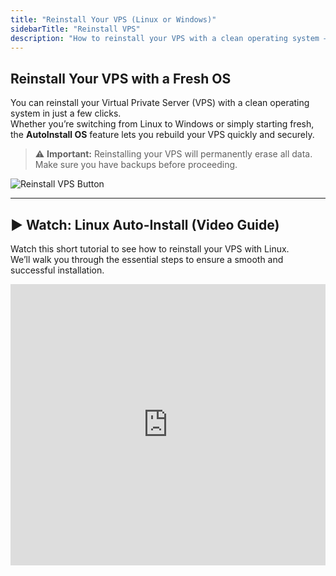 ```yaml
---
title: "Reinstall Your VPS (Linux or Windows)"
sidebarTitle: "Reinstall VPS"
description: "How to reinstall your VPS with a clean operating system — Linux or Windows — using the AutoInstall feature in your EDIS Global Control Panel."
---
```


## Reinstall Your VPS with a Fresh OS

You can reinstall your Virtual Private Server (VPS) with a clean operating system in just a few clicks.\
Whether you’re switching from Linux to Windows or simply starting fresh, the **AutoInstall OS** feature lets you rebuild your VPS quickly and securely.

> ⚠️ **Important:** Reinstalling your VPS will permanently erase all data.\
> Make sure you have backups before proceeding.

![Reinstall VPS Button](/assets/vps-reinstall-os-button.webp)

---

## ▶️ Watch: Linux Auto-Install (Video Guide)

Watch this short tutorial to see how to reinstall your VPS with Linux.\
We’ll walk you through the essential steps to ensure a smooth and successful installation.

<iframe width="100%" height="450" src="https://www.loom.com/embed/33e129dad9554baebb562b3e84e9527a?sid=1010322b-9466-416f-a135-19e0f07a8951" frameborder="0" allow="accelerometer; clipboard-write; encrypted-media; gyroscope; picture-in-picture" allowfullscreen />

---

## ▶️ Watch: Windows Auto-Install (Video Guide)

This video shows you how to reinstall your VPS with Windows Server (RDP).\
Learn how to start the reinstall, set your administrator password, and re-enable remote access.

<iframe width="100%" height="450" src="https://www.loom.com/embed/731fb25215a7488bb0463bd2c8d1fb16?sid=e7bd52c6-2f17-454e-991e-176c847de424" frameborder="0" allow="accelerometer; clipboard-write; encrypted-media; gyroscope; picture-in-picture" allowfullscreen />

---

## Step-by-Step Reinstallation

<Steps>
  <Step title="Log in to your Control Panel">
    Go to your [KVM Management Portal](https://manage.edisglobal.com/clientarea.php) and open the **Services** tab.
  </Step>
  <Step title="Locate your VPS">
    Select the VPS you want to reinstall.
  </Step>
  <Step title="Click “AutoInstall OS”">
    Choose your preferred operating system and set a new password.\
    This will be your Linux **root** or Windows **Administrator** password.

    > ⚠️ **Note:** No confirmation email is sent when reinstalling — keep your new password safe!
  </Step>
</Steps>

---

## Installation Time & Port Behavior

| OS          | Time                                                                                                                                                                                                                                                                                                                                                                                                                                                                                                                                                                                                                                                                                                                                                                                                                                                                                                                                                                                                                                                                                                                                                                                                                                                                                                                                                 | Port Behavior                               |
| ----------- | ---------------------------------------------------------------------------------------------------------------------------------------------------------------------------------------------------------------------------------------------------------------------------------------------------------------------------------------------------------------------------------------------------------------------------------------------------------------------------------------------------------------------------------------------------------------------------------------------------------------------------------------------------------------------------------------------------------------------------------------------------------------------------------------------------------------------------------------------------------------------------------------------------------------------------------------------------------------------------------------------------------------------------------------------------------------------------------------------------------------------------------------------------------------------------------------------------------------------------------------------------------------------------------------------------------------------------------------------------- | ------------------------------------------- |
| **Linux**   | <div style={{ type:"mdxJsxAttributeValueExpression",value:"{textAlign:\"center\"}",data:{estree:{type:"Program",start:2424,end:2444,body:[{type:"ExpressionStatement",expression:{type:"ObjectExpression",start:2424,end:2444,loc:{start:{line:62,column:26,offset:2424},end:{line:62,column:46,offset:2444}},properties:[{type:"Property",start:2425,end:2443,loc:{start:{line:62,column:27,offset:2425},end:{line:62,column:45,offset:2443}},method:false,shorthand:false,computed:false,key:{type:"Identifier",start:2425,end:2434,loc:{start:{line:62,column:27,offset:2425},end:{line:62,column:36,offset:2434}},name:"textAlign",range:[2425,2434]},value:{type:"Literal",start:2435,end:2443,loc:{start:{line:62,column:37,offset:2435},end:{line:62,column:45,offset:2443}},value:"center",raw:"\"center\"",range:[2435,2443]},kind:"init",range:[2425,2443]}],range:[2424,2444]},start:2424,end:2444,loc:{start:{line:62,column:26,offset:2424},end:{line:62,column:46,offset:2444}},range:[2424,2444]}],sourceType:"module",comments:[],loc:{start:{line:62,column:26,offset:2424},end:{line:62,column:46,offset:2444}},range:[2424,2444]}} }}> <img   src="/assets/huaNpFAxK5PVCl_NLo3ID-qDPCEUD7wtL6EYnFUKOfe-20241001-201404.png"   alt="Linux install 5 min"   style={{ width:"52px",marginBottom:"4px" }} />  <br />≈ 5 min</div>     | SSH **22** is closed during installation.   |
| **Windows** | <div style={{ type:"mdxJsxAttributeValueExpression",value:"{textAlign:\"center\"}",data:{estree:{type:"Program",start:2692,end:2712,body:[{type:"ExpressionStatement",expression:{type:"ObjectExpression",start:2692,end:2712,loc:{start:{line:63,column:28,offset:2692},end:{line:63,column:48,offset:2712}},properties:[{type:"Property",start:2693,end:2711,loc:{start:{line:63,column:29,offset:2693},end:{line:63,column:47,offset:2711}},method:false,shorthand:false,computed:false,key:{type:"Identifier",start:2693,end:2702,loc:{start:{line:63,column:29,offset:2693},end:{line:63,column:38,offset:2702}},name:"textAlign",range:[2693,2702]},value:{type:"Literal",start:2703,end:2711,loc:{start:{line:63,column:39,offset:2703},end:{line:63,column:47,offset:2711}},value:"center",raw:"\"center\"",range:[2703,2711]},kind:"init",range:[2693,2711]}],range:[2692,2712]},start:2692,end:2712,loc:{start:{line:63,column:28,offset:2692},end:{line:63,column:48,offset:2712}},range:[2692,2712]}],sourceType:"module",comments:[],loc:{start:{line:63,column:28,offset:2692},end:{line:63,column:48,offset:2712}},range:[2692,2712]}} }}> <img   src="/assets/huaNpFAxK5PVCl_NLo3ID-ozGQ3EbLw2SKc3sattPPn-20241001-201443.png"   alt="Windows install 15 min"   style={{ width:"52px",marginBottom:"4px" }} />  <br />≈ 15 min</div> | RDP **3389** is closed during installation. |

---

## Installation via Cloud-Init

EDIS Global also supports semi-automated installations via **Cloud-Init**.\
You can upload your own compatible image and customize initialization with user-data scripts.

<CtaButton label="OS Installation via Cloud-Init" link="../advanced-setup-guides/installing-a-vps-using-cloud-init" />
